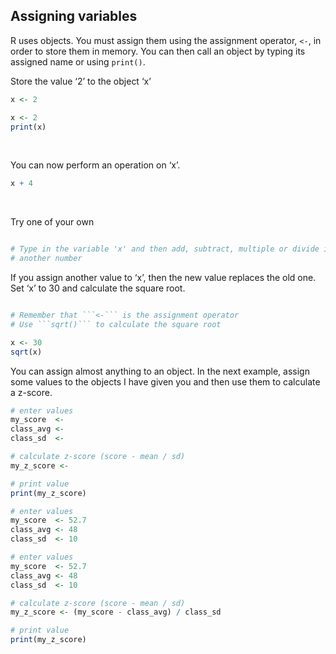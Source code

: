 ## Assigning variables

R uses objects. You must assign them using the assignment operator, ```<-```, 
in order to store them in memory. You can then call an object by typing its 
assigned name or using ```print()```. 


Store the value '2' to the object 'x'

```r
x <- 2
```

```r
x <- 2
print(x)
```

</br>

You can now perform an operation on 'x'.

```r
x + 4
```

</br>

Try one of your own

```r

```

```r
# Type in the variable 'x' and then add, subtract, multiple or divide it by 
# another number
```

If you assign another value to 'x', then the new value replaces the old one. 
Set 'x' to 30 and calculate the square root. 

```r

```

```r
# Remember that ```<-``` is the assignment operator  
# Use ```sqrt()``` to calculate the square root
```

```r
x <- 30
sqrt(x)
```

You can assign almost anything to an object. In the next example, assign some 
values to the objects I have given you and then use them to calculate a z-score.

```r
# enter values
my_score  <- 
class_avg <- 
class_sd  <- 

# calculate z-score (score - mean / sd)
my_z_score <- 

# print value
print(my_z_score)
```


```r
# enter values
my_score  <- 52.7
class_avg <- 48
class_sd  <- 10
```

```r
# enter values
my_score  <- 52.7
class_avg <- 48
class_sd  <- 10

# calculate z-score (score - mean / sd)
my_z_score <- (my_score - class_avg) / class_sd

# print value
print(my_z_score)
```




<!--

```r
x <- 42
question(sprintf("Suppose $x = %s$. Choose the correct statement:", x),
  answer(sprintf("$\\sqrt{x} = %d$", x + 1)),
  answer(sprintf("$x ^ 2 = %d$", x^2), correct = TRUE),
  answer("$\\sin x = 1$")
)
```

### Quiz

```r
quiz(caption = "Quiz 1",
  question("What number is the letter A in the *English* alphabet?",
    answer("8"),
    answer("14"),
    answer("1", correct = TRUE),
    answer("23")
  ),
  question("Where are you right now? (select ALL that apply)",
    answer("Planet Earth", correct = TRUE),
    answer("Pluto"),
    answer("At a computing device", correct = TRUE),
    answer("In the Milky Way", correct = TRUE),
    incorrect = "Incorrect. You're on Earth, in the Milky Way, at a computer."
  )
)
```

-->
